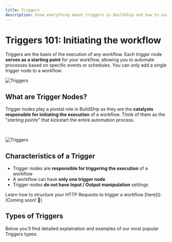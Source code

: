 ```yaml
---
title: Triggers
description: Know everything about triggers in BuildShip and how to use them.
---
```




# Triggers 101: Initiating the workflow

Triggers are the basis of the execution of any workflow. Each trigger node **serves as a starting point** for your workflow, allowing you to automate processes based on specific events or schedules. You can only add a single trigger node to a workflow.

<Image src={triggers1} alt="Triggers" width={1200} />

## What are Trigger Nodes?

Trigger nodes play a pivotal role in BuildShip as they are the **catalysts responsible for initiating the execution** of a workflow. Think of them as the "*starting points*" that kickstart the entire automation process.

&nbsp;

<div style={{
      display: 'flex',
      justifyContent: 'center', // Center horizontally
      alignItems: 'center', // Center vertically
    }}>
    <Image src={triggers2} alt="Triggers" width={1200} />
</div>

## Characteristics of a Trigger

- Trigger nodes are **responsible for triggering the execution** of a workflow
- A workflow can have **only one trigger node**
- Trigger nodes **do not have Input / Output manipulation** settings

<Callout type="info" emoji="💡">
Learn how to structure your HTTP Requests to trigger a workflow [here](). (Coming soon! 🚧)
</Callout>

## Types of Triggers

Below you'll find detailed explaination and examples of our most popular Triggers types:

<Cards>
  <Card icon="✷ " title="REST API Call" href="/getting-started/triggers/rest-api" />
  <Card icon="✷ " title="Scheduled CRON" href="/getting-started/triggers/cron" />
  <Card icon="✷ " title="Scheduled Interval" href="/docs/guide/built-ins/interval" />
</Cards>
